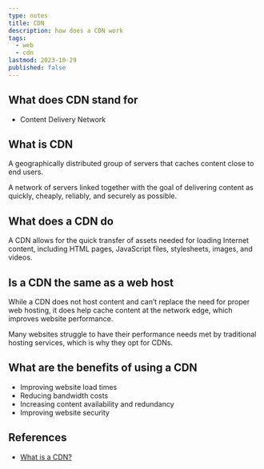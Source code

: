 ```yaml
---
type: notes
title: CDN
description: how does a CDN work
tags:
  - web
  - cdn
lastmod: 2023-10-29
published: false
---
```


## What does CDN stand for

- Content Delivery Network

## What is CDN

A geographically distributed group of servers that caches content close to end users.

A network of servers linked together with the goal of delivering content as quickly, cheaply, reliably, and securely as possible.

## What does a CDN do

A CDN allows for the quick transfer of assets needed for loading Internet content, including HTML pages, JavaScript files, stylesheets, images, and videos.

## Is a CDN the same as a web host

While a CDN does not host content and can’t replace the need for proper web hosting, it does help cache content at the network edge, which improves website performance.

Many websites struggle to have their performance needs met by traditional hosting services, which is why they opt for CDNs.

## What are the benefits of using a CDN

- Improving website load times
- Reducing bandwidth costs
- Increasing content availability and redundancy
- Improving website security

## References

- [What is a CDN?](https://www.cloudflare.com/learning/cdn/what-is-a-cdn/)
